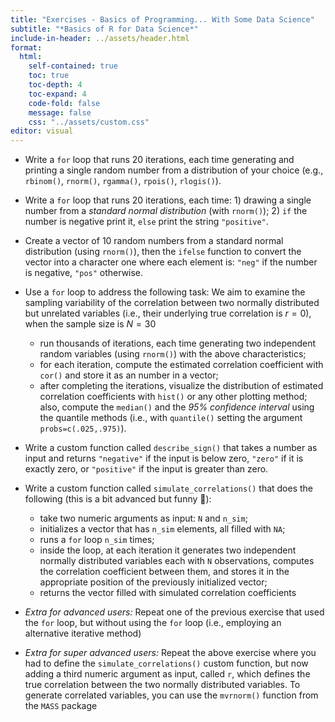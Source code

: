 ```yaml
---
title: "Exercises - Basics of Programming... With Some Data Science"
subtitle: "*Basics of R for Data Science*"
include-in-header: ../assets/header.html
format: 
  html:
    self-contained: true
    toc: true   
    toc-depth: 4  
    toc-expand: 4
    code-fold: false 
    message: false
    css: "../assets/custom.css"
editor: visual
---
```


-   Write a `for` loop that runs 20 iterations, each time generating and printing a single random number from a distribution of your choice (e.g., `rbinom()`, `rnorm()`, `rgamma()`, `rpois()`, `rlogis()`).

-   Write a `for` loop that runs 20 iterations, each time: 1) drawing a single number from a *standard normal distribution* (with `rnorm()`); 2) `if` the number is negative print it, `else` print the string `"positive"`.

-   Create a vector of 10 random numbers from a standard normal distribution (using `rnorm()`), then the `ifelse` function to convert the vector into a character one where each element is: `"neg"` if the number is negative, `"pos"` otherwise.

-   Use a `for` loop to address the following task: We aim to examine the sampling variability of the correlation between two normally distributed but unrelated variables (i.e., their underlying true correlation is $r = 0$), when the sample size is $N = 30$

    -   run thousands of iterations, each time generating two independent random variables (using `rnorm()`) with the above characteristics;
    -   for each iteration, compute the estimated correlation coefficient with `cor()` and store it as an number in a vector;
    -   after completing the iterations, visualize the distribution of estimated correlation coefficients with `hist()` or any other plotting method; also, compute the `median()` and the *95% confidence interval* using the quantile methods (i.e., with `quantile()` setting the argument `probs=c(.025,.975)`).

-   Write a custom function called `describe_sign()` that takes a number as input and returns `"negative"` if the input is below zero, `"zero"` if it is exactly zero, or `"positive"` if the input is greater than zero.

-   Write a custom function called `simulate_correlations()` that does the following (this is a bit advanced but funny 🙂):

    -   take two numeric arguments as input: `N` and `n_sim`;
    -   initializes a vector that has `n_sim` elements, all filled with `NA`;
    -   runs a `for` loop `n_sim` times;
    -   inside the loop, at each iteration it generates two independent normally distributed variables each with `N` observations, computes the correlation coefficient between them, and stores it in the appropriate position of the previously initialized vector; 
    -   returns the vector filled with simulated correlation coefficients

-   *Extra for advanced users:* Repeat one of the previous exercise that used the `for` loop, but without using the `for` loop (i.e., employing an alternative iterative method)

-   *Extra for super advanced users:* Repeat the above exercise where you had to define the `simulate_correlations()` custom function, but now adding a third numeric argument as input, called `r`, which defines the true correlation between the two normally distributed variables. To generate correlated variables, you can use the `mvrnorm()` function from the `MASS` package
